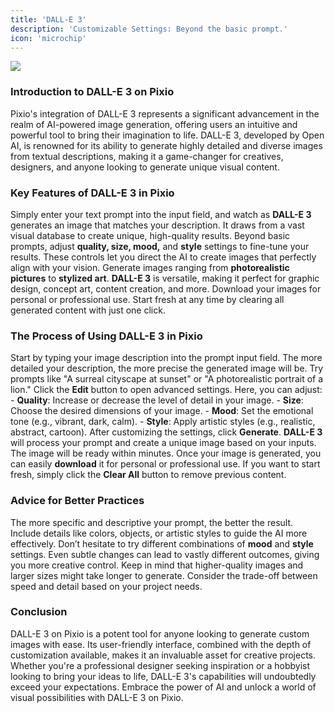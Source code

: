 ```yaml
---
title: 'DALL-E 3'
description: 'Customizable Settings: Beyond the basic prompt.'
icon: 'microchip'
---
```

![](https://docs.myapps.ai/storage/page_media/fea2953d-6d6c-4a27-9e46-c10e093510e1.png)

### Introduction to DALL-E 3 on Pixio

Pixio's integration of DALL-E 3 represents a significant advancement in the realm of AI-powered image generation, offering users an intuitive and powerful tool to bring their imagination to life. DALL-E 3, developed by Open AI, is renowned for its ability to generate highly detailed and diverse images from textual descriptions, making it a game-changer for creatives, designers, and anyone looking to generate unique visual content.

### Key Features of DALL-E 3 in Pixio

<CardGroup cols={2}> <Card title="Intuitive Prompt Input" icon="keyboard"> Simply enter your text prompt into the input field, and watch as **DALL-E 3** generates an image that matches your description. It draws from a vast visual database to create unique, high-quality results. </Card> <Card title="Customizable Settings" icon="sliders"> Beyond basic prompts, adjust **quality, size, mood,** and **style** settings to fine-tune your results. These controls let you direct the AI to create images that perfectly align with your vision. </Card> <Card title="Versatile Outputs" icon="palette"> Generate images ranging from **photorealistic pictures** to **stylized art**. **DALL-E 3** is versatile, making it perfect for graphic design, concept art, content creation, and more. </Card> <Card title="Download and Manage" icon="download"> Download your images for personal or professional use. Start fresh at any time by clearing all generated content with just one click. </Card> </CardGroup>



### The Process of Using DALL-E 3 in Pixio

<AccordionGroup> <Accordion title="Step 1: Input Your Prompt" icon="keyboard"> Start by typing your image description into the prompt input field. The more detailed your description, the more precise the generated image will be. Try prompts like "A surreal cityscape at sunset" or "A photorealistic portrait of a lion." </Accordion> <Accordion title="Step 2: Edit and Customize Settings" icon="sliders"> Click the **Edit** button to open advanced settings. Here, you can adjust: - **Quality**: Increase or decrease the level of detail in your image. - **Size**: Choose the desired dimensions of your image. - **Mood**: Set the emotional tone (e.g., vibrant, dark, calm). - **Style**: Apply artistic styles (e.g., realistic, abstract, cartoon). </Accordion> <Accordion title="Step 3: Generate Your Image" icon="bolt"> After customizing the settings, click **Generate**. **DALL-E 3** will process your prompt and create a unique image based on your inputs. The image will be ready within minutes. </Accordion> <Accordion title="Step 4: Download and Manage" icon="download"> Once your image is generated, you can easily **download** it for personal or professional use. If you want to start fresh, simply click the **Clear All** button to remove previous content. </Accordion> </AccordionGroup>
### Advice for Better Practices

<AccordionGroup> <Accordion title="Be Specific with Prompts" icon="pen"> The more specific and descriptive your prompt, the better the result. Include details like colors, objects, or artistic styles to guide the AI more effectively. </Accordion> <Accordion title="Experiment with Settings" icon="flask"> Don’t hesitate to try different combinations of **mood** and **style** settings. Even subtle changes can lead to vastly different outcomes, giving you more creative control. </Accordion> <Accordion title="Balance Quality and Size" icon="scale-balanced"> Keep in mind that higher-quality images and larger sizes might take longer to generate. Consider the trade-off between speed and detail based on your project needs. </Accordion> </AccordionGroup>

### Conclusion

DALL-E 3 on Pixio is a potent tool for anyone looking to generate custom images with ease. Its user-friendly interface, combined with the depth of customization available, makes it an invaluable asset for creative projects. Whether you're a professional designer seeking inspiration or a hobbyist looking to bring your ideas to life, DALL-E 3's capabilities will undoubtedly exceed your expectations. Embrace the power of AI and unlock a world of visual possibilities with DALL-E 3 on Pixio.
